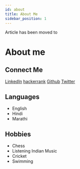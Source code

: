 ```yaml
---
id: about
title: About Me
sidebar_position: 1
---
```

Article has been moved to

# About me


## Connect Me
  [LinkedIn](https://www.linkedin.com/in/kaustubhk24/)
  [hackerrank](https://www.hackerrank.com/kaustubhk24/)
  [Github](https://www.github.com/kaustubhk24/)
  [Twitter](https://twitter.com/kaustubhk24)
    
## Languages
  * English
  * Hindi
  * Marathi
## Hobbies
  * Chess
  * Listening Indian Music
  * Cricket
  * Swimming
